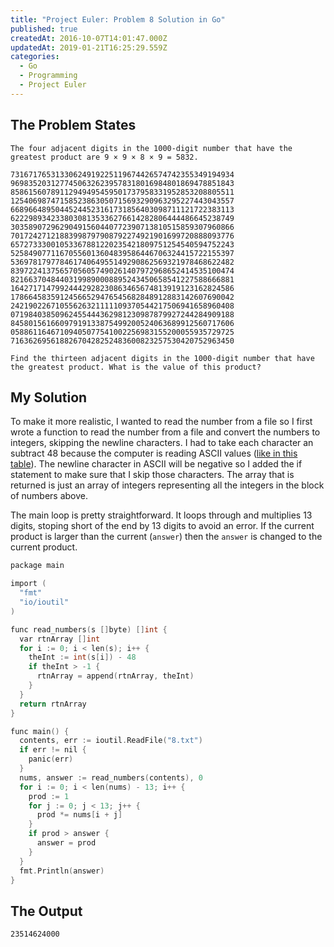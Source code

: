 ```yaml
---
title: "Project Euler: Problem 8 Solution in Go"
published: true
createdAt: 2016-10-07T14:01:47.000Z
updatedAt: 2019-01-21T16:25:29.559Z
categories:
  - Go
  - Programming
  - Project Euler
---
```


## The Problem States

```text
The four adjacent digits in the 1000-digit number that have the greatest product are 9 × 9 × 8 × 9 = 5832.

73167176531330624919225119674426574742355349194934
96983520312774506326239578318016984801869478851843
85861560789112949495459501737958331952853208805511
12540698747158523863050715693290963295227443043557
66896648950445244523161731856403098711121722383113
62229893423380308135336276614282806444486645238749
30358907296290491560440772390713810515859307960866
70172427121883998797908792274921901699720888093776
65727333001053367881220235421809751254540594752243
52584907711670556013604839586446706324415722155397
53697817977846174064955149290862569321978468622482
83972241375657056057490261407972968652414535100474
82166370484403199890008895243450658541227588666881
16427171479924442928230863465674813919123162824586
17866458359124566529476545682848912883142607690042
24219022671055626321111109370544217506941658960408
07198403850962455444362981230987879927244284909188
84580156166097919133875499200524063689912560717606
05886116467109405077541002256983155200055935729725
71636269561882670428252483600823257530420752963450

Find the thirteen adjacent digits in the 1000-digit number that have the greatest product. What is the value of this product?

```

## My Solution

To make it more realistic, I wanted to read the number from a file so I first wrote a function to read the number
from a file and convert the numbers to integers, skipping the newline characters. I had to take each character an
subtract 48 because the computer is reading ASCII values ([like in this table](http://www.asciitable.com/index/asciifull.gif)).
The newline character in ASCII will be negative so I added the if statement to make sure that I skip those characters.
The array that is returned is just an array of integers representing all the integers in the block of numbers above.

The main loop is pretty straightforward. It loops through and multiplies 13 digits, stoping short of the end by 13
digits to avoid an error. If the current product is larger than the current (`answer`) then the `answer` is changed
to the current product.

```c
package main

import (
  "fmt"
  "io/ioutil"
)

func read_numbers(s []byte) []int {
  var rtnArray []int
  for i := 0; i < len(s); i++ {
    theInt := int(s[i]) - 48
    if theInt > -1 {
      rtnArray = append(rtnArray, theInt)
    }
  }
  return rtnArray
}

func main() {
  contents, err := ioutil.ReadFile("8.txt")
  if err != nil {
    panic(err)
  }
  nums, answer := read_numbers(contents), 0
  for i := 0; i < len(nums) - 13; i++ {
    prod := 1
    for j := 0; j < 13; j++ {
      prod *= nums[i + j]
    }
    if prod > answer {
      answer = prod
    }
  }
  fmt.Println(answer)
}
```

## The Output

```text
23514624000
```
